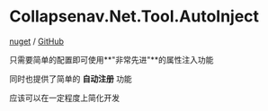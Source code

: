 # Collapsenav.Net.Tool.AutoInject

[nuget](https://www.nuget.org/packages/Collapsenav.Net.Tool.AutoInject) / [GitHub](https://github.com/CollapseNav/Collapsenav.Net.Tool/tree/main/Tool/Collapsenav.Net.Tool.AutoInject)

只需要简单的配置即可使用**"非常先进"**的属性注入功能

同时也提供了简单的 **自动注册** 功能

应该可以在一定程度上简化开发
